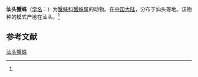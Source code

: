 {{Speciesbox
| name = 汕头蟹蛛
| status = 
| status_system = 
| image = 
| genus = Thomisus
| species = swatowensis
| authority = (Strand, 1907)<ref name='id14593'>{{cite web| url =http://www.bioinfo.cn/db05/BjdwSpecies.php?action=view&id=14593| title =汕头蟹蛛| work =《中国动物物种编目数据库》| publisher =中国科学院微生物研究所| author =中国科学院动物研究所| accessdate =2009-04-28| deadurl =yes| archiveurl =https://web.archive.org/web/20160305055039/http://www.bioinfo.cn/db05/BjdwSpecies.php?action=view&id=14593| archivedate =2016-03-05}}</ref>
}}

'''汕头蟹蛛'''（[[学名|学名]]：{{lang|la|''Thomisus swatowensis''}}）为[[蟹蛛科|蟹蛛科]][[蟹蛛属|蟹蛛属]]的动物。在[[中国大陆|中国大陆]]，分布于汕头等地。该物种的模式产地在汕头。<ref name='id14593'/>

== 参考文献 ==
{{reflist}}

{{Wikispecies|Thomisus swatowensis}}
{{Taxonbar|from=Q1059206}}

[[Category:蟹蛛属|汕头蟹蛛]]


{{蜘蛛小作品}}